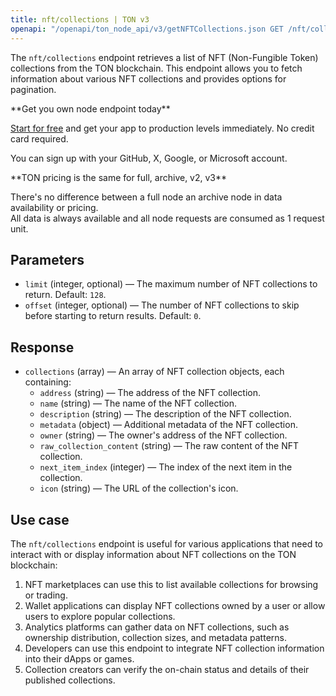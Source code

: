 ---
title: nft/collections | TON v3
openapi: "/openapi/ton_node_api/v3/getNFTCollections.json GET /nft/collections"
---

The `nft/collections` endpoint retrieves a list of NFT (Non-Fungible Token) collections from the TON blockchain. This endpoint allows you to fetch information about various NFT collections and provides options for pagination.

<Check>
**Get you own node endpoint today**

[Start for free](https://console.chainstack.com/) and get your app to production levels immediately. No credit card required.

You can sign up with your GitHub, X, Google, or Microsoft account.
</Check>

<Note>
**TON pricing is the same for full, archive, v2, v3**

There's no difference between a full node an archive node in data availability or pricing.  
All data is always available and all node requests are consumed as 1 request unit.
</Note>

  

## Parameters

* `limit` (integer, optional) — The maximum number of NFT collections to return. Default: `128`.
* `offset` (integer, optional) — The number of NFT collections to skip before starting to return results. Default: `0`.

## Response

* `collections` (array) — An array of NFT collection objects, each containing:
  + `address` (string) — The address of the NFT collection.
  + `name` (string) — The name of the NFT collection.
  + `description` (string) — The description of the NFT collection.
  + `metadata` (object) — Additional metadata of the NFT collection.
  + `owner` (string) — The owner's address of the NFT collection.
  + `raw_collection_content` (string) — The raw content of the NFT collection.
  + `next_item_index` (integer) — The index of the next item in the collection.
  + `icon` (string) — The URL of the collection's icon.

## Use case

The `nft/collections` endpoint is useful for various applications that need to interact with or display information about NFT collections on the TON blockchain:

1. NFT marketplaces can use this to list available collections for browsing or trading.
2. Wallet applications can display NFT collections owned by a user or allow users to explore popular collections.
3. Analytics platforms can gather data on NFT collections, such as ownership distribution, collection sizes, and metadata patterns.
4. Developers can use this endpoint to integrate NFT collection information into their dApps or games.
5. Collection creators can verify the on-chain status and details of their published collections.
